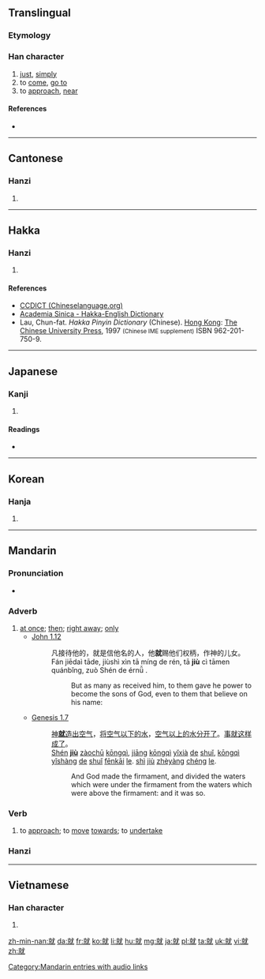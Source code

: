 {{also|jiu}}
==Translingual==
{{stroke order|type=animate}}
{{stroke order|strokes=12}}
===Etymology===
{{Han compound|京|尤|ls=psc|c1=s|c2=p}}

===Han character===
{{Han char|rn=43|rad=尢|as=09|sn=12|four=0391<sub>4</sub>|canj=卜火戈大山 (YFIKU)|ids=⿰[[京]][[尤]]}}

# [[just]], [[simply]]
# to [[come]], [[go to]]
# to [[approach]], [[near]]

====References====
* {{Han ref|kx=0299.050|dkj=07599|dj=0594.200|hdz=10555.110|uh=5C31|ud=23601|bh=B44E|bd=46158}}

----

==Cantonese==

===Hanzi===
{{yue-hanzi|jyut=[[zau6]]|y=jau6}}

# {{defn|lang=yue|sort=尢09}}

----

==Hakka==

===Hanzi===
{{hak-hanzi|poj=[[tshìu]] (tshiu<sup>3</sup>)|gd=ts'iu<sup>5</sup> [Kwangtung, Meixian, Siyan], ts'iu<sup>6</sup> [Hailu], ts'iu<sup>3</sup> [Bao'an, Dongguan], ts'ieu<sup>5</sup> [Hong Kong]|hpy=qiu4}}

# {{defn|lang=hak|sort=尢09}}

====References====
*[http://www.chineselanguage.org/dictionaries/?mode=view&module=chardict&query=%E5%B0%B1 CCDICT (Chineselanguage.org)]
*[http://minhakka.ling.sinica.edu.tw/bkg/hakyin/search.php?DETAIL=1&LIMIT=id=50655&dbname=su_tian_1&graph=2 Academia Sinica - Hakka-English Dictionary]
*Lau, Chun-fat. ''Hakka Pinyin Dictionary'' (Chinese). [[Hong Kong]]: [[w:Chinese University of Hong Kong|The Chinese University Press]], 1997 <small>(Chinese IME supplement)</small> ISBN 962-201-750-9.

----

==Japanese==

===Kanji===
{{ja-kanji|grade=6|rs=尢09}}

# {{defn|lang=ja|sort=尢09}}

====Readings====
* {{ja-readings|on=[[しゅう]] (shū), [[じゅ]] (ju)|kun=[[つく]] (tsuku)}}

----

==Korean==

===Hanja===
{{ko-hanja|hangeul=취|rv=chwi|mr=ch'wi}}

# {{defn|lang=ko|sort=尢09}}

----

==Mandarin==

===Pronunciation===
* {{audio|zh-jiù.ogg|audio}}

===Adverb===
{{cmn-adv|ts|pin=jiù|pint=jiu4|rs=尢09}}

# [[at once]]; [[then]]; [[right away]]; [[only]]
#* [http://wordproject.org/multi/bi_en_cn_py.htm John 1.12]
#*: 凡接待他的，就是信他名的人，他'''就'''赐他们权柄，作神的儿女。
#*: Fán jiēdaì tāde, jiùshì xìn tā míng de rén, tā '''jiù''' cì tāmen quánbǐng, zuò Shén de érnǚ . 
#*:: But as many as received him, to them gave he power to become the sons of God, even to them that believe on his name: 
#* [http://wordproject.org/multi/bi_en_cn_py.htm Genesis 1.7]
#*: [[神]]'''[[就]]'''[[造出]][[空气]]，[[将]][[空气]][[以下]][[的]][[水]]，[[空气]][[以上]][[的]][[水]][[分开]][[了]]。[[事]][[就]][[这样]][[成]][[了]]。
#*: [[Shén]] '''[[jiù]]''' [[zàochū]] [[kōngqì]], [[jiāng]] [[kōngqì]] [[yǐxià]] [[de]] [[shuǐ]], [[kōngqì]] [[yǐshàng]] [[de]] [[shuǐ]] [[fēnkāi]] [[le]].  [[shì]] [[jiù]] [[zhèyàng]] [[chéng]] [[le]].
#*:: And God made the firmament, and divided the waters which were under the firmament from the waters which were above the firmament: and it was so.

===Verb===
{{cmn-verb|ts|pin=jiù|pint=jiu4|rs=尢09}}

# to [[approach]]; to [[move]] [[towards]]; to [[undertake]]

===Hanzi===
{{cmn-hanzi|pin=[[jiù]] ([[jiu4]])|wg=chiu<sup>4</sup>}}

[[Category:Mandarin entries with audio links]]

----

==Vietnamese==

===Han character===
{{vi-hantu|[[tựu]]|rs=尢09}}

# {{defn|lang=vi|sort=尢09}}

[[zh-min-nan:就]]
[[da:就]]
[[fr:就]]
[[ko:就]]
[[li:就]]
[[hu:就]]
[[mg:就]]
[[ja:就]]
[[pl:就]]
[[ta:就]]
[[uk:就]]
[[vi:就]]
[[zh:就]]